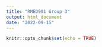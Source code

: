 ```yaml
---
title: "RMED901 Group 3"
output: html_document
date: "2022-09-15"
---
```


```r
knitr::opts_chunk$set(echo = TRUE)
```


